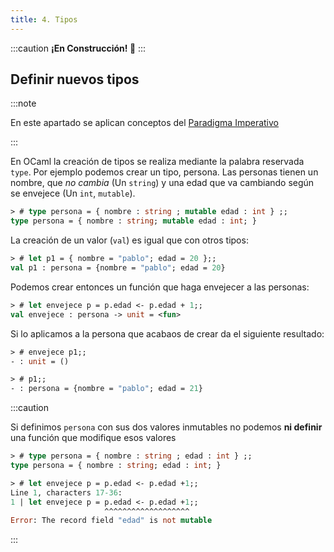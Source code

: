 ```yaml
---
title: 4. Tipos
---
```


:::caution
**¡En Construcción! 👷**
:::

## Definir nuevos tipos

:::note

En este apartado se aplican conceptos del [Paradigma Imperativo](/pepe/apuntes/5-paradigma_imperativo/)

:::

En OCaml la creación de tipos se realiza mediante la palabra reservada `type`. Por ejemplo podemos crear un tipo, persona. Las personas tienen un nombre, que _no cambia_ (Un `string`) y una edad que va cambiando según se envejece (Un `int`, `mutable`).

```ocaml withOutput
> # type persona = { nombre : string ; mutable edad : int } ;;
type persona = { nombre : string; mutable edad : int; }
```

La creación de un valor (`val`) es igual que con otros tipos:

```ocaml withOutput
> # let p1 = { nombre = "pablo"; edad = 20 };;
val p1 : persona = {nombre = "pablo"; edad = 20}
```

Podemos crear entonces un función que haga envejecer a las personas:

```ocaml withOutput
> # let envejece p = p.edad <- p.edad + 1;;
val envejece : persona -> unit = <fun>
```

Si lo aplicamos a la persona que acabaos de crear da el siguiente resultado:

```ocaml withOutput
> # envejece p1;;
- : unit = ()
```
```ocaml withOutput
> # p1;;
- : persona = {nombre = "pablo"; edad = 21}
```

:::caution

Si definimos `persona` con sus dos valores inmutables no podemos **ni definir** una función que modifique esos valores

```ocaml withOutput
> # type persona = { nombre : string ; edad : int } ;;     
type persona = { nombre : string; edad : int; }
```
```ocaml withOutput
> # let envejece p = p.edad <- p.edad +1;;                 
Line 1, characters 17-36:
1 | let envejece p = p.edad <- p.edad +1;;
                     ^^^^^^^^^^^^^^^^^^^
Error: The record field "edad" is not mutable
```

:::

